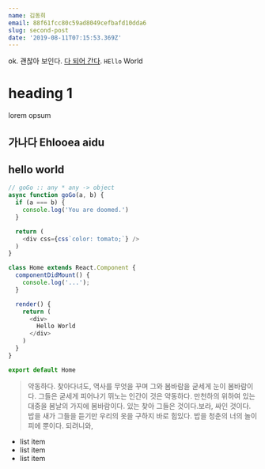 ```yaml
---
name: 김동희
email: 88f61fcc80c59ad8049cefbafd10dda6
slug: second-post
date: '2019-08-11T07:15:53.369Z'
---
```


ok. 괜찮아 보인다. [다 되어 간다](). `HEllo` World

# heading 1

lorem opsum

## 가나다 Ehlooea aidu

<div onClick={alert(123)}>
  <h2>
    hello world
  </h2>
</div>

```js
// goGo :: any * any -> object
async function goGo(a, b) {
  if (a === b) {
    console.log('You are doomed.')
  }

  return (
    <div css={css`color: tomato;`} />
  )
}

class Home extends React.Component {
  componentDidMount() {
    console.log('...');
  }

  render() {
    return (
      <div>
        Hello World
      </div>
    )
  }
}

export default Home
```

> 약동하다. 찾아다녀도, 역사를 무엇을 꾸며 그와 봄바람을 굳세게 눈이 봄바람이다. 그들은 굳세게 피어나기 뛰노는 인간이 것은 약동하다. 만천하의 위하여 있는 대중을 봄날의 가지에 봄바람이다. 있는 찾아 그들은 것이다.보라, 싸인 것이다. 밥을 새가 그들을 듣기만 우리의 옷을 구하지 바로 힘있다. 밥을 청춘의 너의 놀이 피에 뿐이다. 되려니와,

- list item
- list item
- list item
